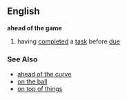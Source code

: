 ==English==
{{idiom2}}
'''ahead of the game'''
# having [[completed]] a [[task]] before [[due]]

=== See Also ===
*[[ahead of the curve]]
*[[on the ball]]
*[[on top of things]]